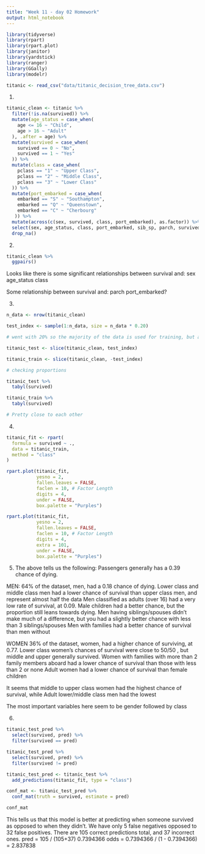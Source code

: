 ```yaml
---
title: "Week 11 - day 02 Homework"
output: html_notebook
---
```


```r
library(tidyverse)
library(rpart)
library(rpart.plot)
library(janitor)
library(yardstick)
library(ranger)
library(GGally)
library(modelr)
```

```r
titanic <- read_csv("data/titanic_decision_tree_data.csv")
```
1.
```r
titanic_clean <- titanic %>% 
  filter(!is.na(survived)) %>% 
  mutate(age_status = case_when(
    age <= 16 ~ "Child",
    age > 16 ~ "Adult"
  ), .after = age) %>% 
  mutate(survived = case_when(
    survived == 0 ~ "No",
    survived == 1 ~ "Yes"
  )) %>% 
  mutate(class = case_when(
    pclass == "1" ~ "Upper Class",
    pclass == "2" ~ "Middle Class",
    pclass == "3" ~ "Lower Class"
  )) %>% 
  mutate(port_embarked = case_when(
    embarked == "S" ~ "Southampton",
    embarked == "Q" ~ "Queenstown",
    embarked == "C" ~ "Cherbourg"
   )) %>% 
  mutate(across(c(sex, survived, class, port_embarked), as.factor)) %>% 
  select(sex, age_status, class, port_embarked, sib_sp, parch, survived) %>% 
  drop_na()
```

2.
```r
titanic_clean %>% 
  ggpairs()
```
Looks like there is some significant relationships between survival and:
sex
age_status
class

Some relationship between survival and:
parch
port_embarked?

3.
```r
n_data <- nrow(titanic_clean)

test_index <- sample(1:n_data, size = n_data * 0.20)

# went with 20% so the majority of the data is used for training, but a good chunk is reserved for testing

titanic_test <- slice(titanic_clean, test_index)

titanic_train <- slice(titanic_clean, -test_index)

# checking proportions

titanic_test %>% 
  tabyl(survived)

titanic_train %>% 
  tabyl(survived)

# Pretty close to each other
```

4.
```r
titanic_fit <- rpart(
  formula = survived ~ .,
  data = titanic_train,
  method = "class"
)
```

```r
rpart.plot(titanic_fit,
           yesno = 2,
           fallen.leaves = FALSE,
           faclen = 10, # Factor Length
           digits = 4,
           under = FALSE,
           box.palette = "Purples") 

rpart.plot(titanic_fit,
           yesno = 2,
           fallen.leaves = FALSE,
           faclen = 10, # Factor Length
           digits = 4,
           extra = 101,
           under = FALSE,
           box.palette = "Purples") 
```

5.
The above tells us the following:
Passengers generally has a 0.39 chance of dying.

MEN:
64% of the dataset, men, had a 0.18 chance of dying.
Lower class and middle class men had a lower chance of survival than upper class men, and represent almost half the data
Men classified as adults (over 16) had a very low rate of survival, at 0.09. Male children had a better chance, but the proportion still leans towards dying.
Men having siblings/spouses didn't make much of a difference, but you had a slightly better chance with less than 3 siblings/spouses
Men with families had a better chance of survival than men without

WOMEN
36% of the dataset, women, had a higher chance of surviving, at 0.77.
Lower class women's chances of survival were close to 50/50 , but middle and upper generally survived.
Women with families with more than 2 family members aboard had a lower chance of survival than those with less than 2 or none
Adult women had a lower chance of survival than female children

It seems that middle to upper class women had the highest chance of survival, while Adult lower/middle class men had the lowest

The most important variables here seem to be gender followed by class

6.

```r
titanic_test_pred %>% 
  select(survived, pred) %>% 
  filter(survived == pred)

titanic_test_pred %>% 
  select(survived, pred) %>% 
  filter(survived != pred)
```

```r
titanic_test_pred <- titanic_test %>% 
  add_predictions(titanic_fit, type = "class")

conf_mat <- titanic_test_pred %>% 
  conf_mat(truth = survived, estimate = pred)

conf_mat
```
This tells us that this model is better at predicting when someone survived as opposed to when they didn't.
We have only 5 false negatives opposed to 32 false positives.
There are 105 correct predictions total, and 37 incorrect ones.
pred = 105 / (105+37)
       0.7394366 
odds = 0.7394366 / (1 - 0.7394366)
     = 2.837838